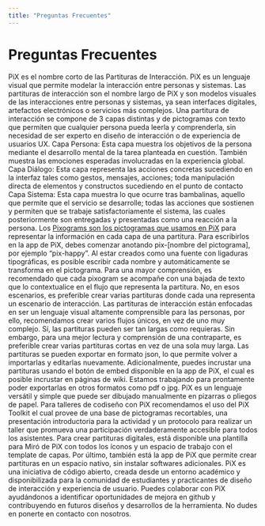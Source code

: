 ```yaml
---
title: "Preguntas Frecuentes"
---
```

<Container type="title">
  <h1>Preguntas Frecuentes</h1>
</Container>
<Container>
  <AccordionSection title="Comenzando">
    <Accordion title="¿Qué es PiX?">
      PiX es el nombre corto de las Partituras de Interacción. PiX es un lenguaje visual que permite modelar la interacción entre personas y sistemas.
    </Accordion>
    <Accordion title="¿Qué es una partitura de interacción?">
      Las partituras de interacción son el nombre largo de PiX y son modelos visuales de las interacciones entre personas y sistemas, ya sean interfaces digitales, artefactos electrónicos o servicios más complejos. Una partitura de interacción se compone de 3 capas distintas y de pictogramas con texto que permiten que cualquier persona pueda leerla y comprenderla, sin necesidad de ser experto en diseño de interacción o de experiencia de usuarios UX.
    </Accordion>
    <Accordion title="¿Qué significa cada capa de PiX?">
      Capa Persona: Esta capa muestra los objetivos de la persona mediante el desarrollo mental de la tarea planteada en cuestión. También muestra las emociones esperadas involucradas en la experiencia global.
      Capa Diálogo: Esta capa representa las acciones concretas sucediendo en la interfaz tales como gestos, mensajes, acciones; toda manipulación directa de elementos y constructos sucediendo en el punto de contacto
      Capa Sistema: Esta capa muestra lo que ocurre tras bambalinas, aquello que permite que el servicio se desarrolle; todas las acciones que sostienen y permiten que se trabaje satisfactoriamente el sistema, las cuales posteriormente son entregadas y presentadas como una reacción a la persona.
    </Accordion>
    <Accordion title="¿Qué son los Pixograms?">
      Los <a href="http://eadpucv.github.io/pixograms/">Pixograms son los pictogramas que usamos en PiX</a> para representar la información en cada capa de una partitura. Para escribirlos en la app de PiX, debes comenzar anotando pix-[nombre del pictograma], por ejemplo “pix-happy”. Al estar creados como una fuente con ligaduras tipográficas, es posible escribir cada nombre y automáticamente se transforma en el pictograma. Para una mayor comprensión, es recomendado que cada pixogram se acompañe con una bajada de texto que lo contextualice en el flujo que representa la partitura.
    </Accordion>
  </AccordionSection>
  <AccordionSection title="Usando PiX">
    <Accordion title="¿Puedo representar un flujo con más de un camino en PiX?">
      No, en esos escenarios, es preferible crear varias partituras donde cada una representa un escenario de interacción. Las partituras de interacción están enfocadas en ser un lenguaje visual altamente comprensible para las personas, por ello, recomendamos crear varios flujos únicos, en vez de uno muy complejo.
    </Accordion>
    <Accordion title="¿Puedo hacer partituras largas?">
      Sí, las partituras pueden ser tan largas como requieras. Sin embargo, para una mejor lectura y comprensión de una contraparte, es preferible crear varias partituras cortas en vez de una sola muy larga.
    </Accordion>
    <Accordion title="¿Como exporto una partitura?">
      Las partituras se pueden exportar en formato json, lo que permite volver a importarlas y editarlas nuevamente. Adicionalmente, puedes incrustar una partituras usando el botón de embed disponible en la app de PiX, el cual es posible incrustar en páginas de wiki. Estamos trabajando para prontamente poder exportarlas en otros formatos como pdf o jpg.
    </Accordion>
    <Accordion title="¿Dónde puedo crear una partitura?">
      PiX es un lenguaje versátil y simple que puede ser dibujado manualmente en pizarras o pliegos de papel. Para talleres de codiseño con PiX recomendamos el uso del PiX Toolkit el cual provee de una base de pictogramas recortables, una presentación introductoria para la actividad y un protocolo para realizar un taller que promueva una participación verdaderamente accesible para todos los asistentes.
      Para crear partituras digitales, está disponible una plantilla para Miró de PiX con todos los íconos y un espacio de trabajo con el template de capas. Por último, también está la app de PiX que permite crear partituras en un espacio nativo, sin instalar softwares adicionales.
    </Accordion>
    <Accordion title="¿Cómo puedo colaborar con PiX?">
      PiX es una iniciativa de código abierto, creada desde un entorno académico y disponibilizada para la comunidad de estudiantes y practicantes de diseño de interacción y experiencia de usuario. Puedes colaborar con PiX ayudándonos a identificar oportunidades de mejora en github y contribuyendo en futuros diseños y desarrollos de la herramienta. No dudes en <Link to="/nosotros">ponerte en contacto con nosotros</Link>.
    </Accordion>
  </AccordionSection>
</Container>